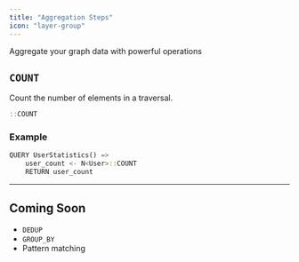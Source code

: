 ```yaml
---
title: "Aggregation Steps"
icon: "layer-group"
---
```


Aggregate your graph data with powerful operations

## `COUNT`

Count the number of elements in a traversal.

```rust
::COUNT
```

### Example

```rust
QUERY UserStatistics() =>
    user_count <- N<User>::COUNT
    RETURN user_count
```

---

## Coming Soon

- `DEDUP`
- `GROUP_BY`
- Pattern matching
